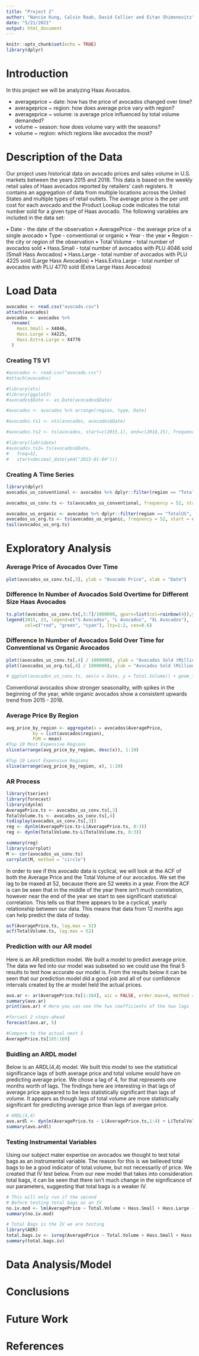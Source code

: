 ```yaml
---
title: "Project 2"
author: "Nancie Kung, Calvin Raab, David Collier and Eitan Shimonovitz"
date: "5/21/2021"
output: html_document
---
```


```r
knitr::opts_chunk$set(echo = TRUE)
library(dplyr)
```

# Introduction 
In this project we will be analyzing Haas Avocados. 

- averageprice ~ date: how has the price of avocados changed over time?
- averageprice ~ region: how does average price vary with region?
- averageprice ~ volume: is average price influenced by total volume demanded?
- volume ~ season: how does volume vary with the seasons?
- volume ~ region: which regions like avocados the most?

# Description of the Data
Our project uses historical data on avocado prices and sales volume in U.S. markets between the years 2015 and 2018. This data is based on the weekly retail sales of Haas avocados reported by retailers' cash registers. It contains an aggregation of data from multiple locations across the United States and multiple types of retail outlets. The average price is the per unit cost for each avocado and the Product Lookup code indicates the total number sold for a given type of Haas avocado. The following variables are included in the data set:

• Date - the date of the observation
• AveragePrice - the average price of a single avocado
• Type - conventional or organic
• Year - the year
• Region - the city or region of the observation
• Total Volume - total number of avocados sold
• Hass.Small - total number of avocados with PLU 4046 sold (Small Hass Avocados)
• Hass.Large - total number of avocados with PLU 4225 sold (Large Hass Avocados)
• Hass.Extra.Large - total number of avocados with PLU 4770 sold (Extra Large Hass Avocados)

# Load Data
```r
avocados <- read.csv("avocado.csv")
attach(avocados)
avocados <- avocados %>%
  rename(
    Hass.Small = X4046,
    Hass.Large = X4225,
    Hass.Extra.Large = X4770
  )
```

### Creating TS V1
```r
#avocados <- read.csv("avocado.csv")
#attach(avocados)

#library(xts)
#library(ggplot2)
#avocados$Date <- as.Date(avocados$Date)

#avocados <- avocados %>% arrange(region, type, Date)

#avocados.ts1 <- xts(avocados, avocados$Date)

#avocados.ts2 <- ts(avocados, start=c(2015,1), end=c(2018,15), frequency=52)

#library(lubridate)
#avocados.ts3= ts(avocados$Date, 
#   freq=52, 
#   start=decimal_date(ymd("2015-01-04")))
```

### Creating A Time Series 
```r
library(dplyr)
avocados_us_conventional <- avocados %>% dplyr::filter(region == "TotalUS", type == "conventional")

avocados_us_conv.ts <- ts(avocados_us_conventional, frequency = 52, start = c(2015,1), end = c(2018,13))

avocados_us_organic <- avocados %>% dplyr::filter(region == "TotalUS", type == "organic")
avocados_us_org.ts <- ts(avocados_us_organic, frequency = 52, start = c(2015,1), end = c(2018,13))
tail(avocados_us_org.ts)
```

# Exploratory Analysis 
### Average Price of Avocados Over Time
```r
plot(avocados_us_conv.ts[,3], ylab = "Avocado Price", xlab = "Date")
```


### Difference In Number of Avocados Sold Overtime for Different Size Haas Avocados 
```r
ts.plot(avocados_us_conv.ts[,5:7]/1000000, gpars=list(col=rainbow(4)),ylab = "Avocados Sold (Millions)", xlab = "Date", main = "Number of Avocados Sold")
legend(2015, 23, legend=c("S Avocados", "L Avocados", "XL Avocados"),
       col=c("red", "green", "cyan"), lty=1:2, cex=0.6)

```

### Difference In Number of Avocados Sold Over Time for Conventional vs Organic Avocados
```r
plot((avocados_us_conv.ts[,4] / 1000000), ylab = "Avocados Sold (Millions)", xlab = "Date", main = "Number of Conventional Avocados Sold")
plot((avocados_us_org.ts[,4] / 1000000), ylab = "Avocados Sold (Millions)", xlab = "Date", main = "Number of Organic Avocados Sold")

# ggplot(avocados_us_conv.ts, aes(x = Date, y = Total.Volume)) + geom_line()

```

Conventional avocados show stronger seasonality, with spikes in the beginning of the year, while organic avocados show a consistent upwards trend from 2015 - 2018.

### Average Price By Region 
```r
avg_price_by_region <- aggregate(x = avocados$AveragePrice,
          by = list(avocados$region),
          FUN = mean)
#Top 10 Most Expensive Regions
slice(arrange(avg_price_by_region, desc(x)), 1:10)

#Top 10 Least Expensive Regions
slice(arrange(avg_price_by_region, x), 1:10)
```

### AR Process 
```r
library(tseries)
library(forecast)
library(dynlm)
AveragePrice.ts <- avocados_us_conv.ts[,3]
TotalVolume.ts <- avocados_us_conv.ts[,4]
tsdisplay(avocados_us_conv.ts[,3])
reg <- dynlm(AveragePrice.ts~L(AveragePrice.ts, 0:3))
reg <- dynlm(TotalVolume.ts~L(TotalVolume.ts, 0:3))

summary(reg)
library(corrplot)
M <- cor(avocados_us_conv.ts)
corrplot(M, method = "circle")
```
In order to see if this avocado data is cyclical, we will look at the ACF of both the Average Price and the Total Volume of our avocados. We set the lag to be maxed at 52, because there are 52 weeks in a year. From the ACF is can be seen that in the middle of the year there isn't much correlation, however near the end of the year we start to see significant statistical correlation. This tells us that there appears to be a cyclical, yearly relationship between our data. This means that data from 12 months ago can help predict the data of today. 
```r
acf(AveragePrice.ts, lag.max = 52)
acf(TotalVolume.ts, lag.max = 52)

```

### Prediction with our AR model 
Here is an AR prediction model. We built a model to predict average price. The data we fed into our model was subseted so we could use the final 5 results to test how accurate our model is. From the results below it can be seen that our prediction model did a good job and all of our confidence intervals created by the ar model held the actual prices. 
```r
avo.ar <- ar(AveragePrice.ts[1:164], aic = FALSE, order.max=4, method = "ols")
summary(avo.ar)
print(avo.ar) # Here you can see the two coefficients of the two lags 

#forcast 2 steps-ahead 
forecast(avo.ar, 5)

#Compare to the actual next 5
AveragePrice.ts[165:169]
```

### Buidling an ARDL model 
Below is an ARDL(4,4) model. We built this model to see the statistical significance lags of both average price and total volume would have on predicting average price. We chose a lag of 4, for that represents one months worth of lags. The findings here are interesting in that lags of average price appeared to be less statistically significant than lags of volume. It appears as though lags of total volume are more statistically significant for predicting average price than lags of avergae price. 
```r
# ARDL(4,4)
avo.ardl <- dynlm(AveragePrice.ts ~ L(AveragePrice.ts,1:4) + L(TotalVolume.ts, 0:4))
summary(avo.ardl)

```

### Testing Instrumental Variables 
Using our subject mater expertise on avocados we thought to test total bags as an instrumental variable. The reason for this is we believed total bags to be a good indicator of total.volume, but not necessarily of price. We created that IV test below. From our new model that takes into consideration total bags, it can be seen that there isn't much change in the significance of our parameters, suggesting that total bags is a weaker IV. 
```r
# This will only run if the second 
# Before testing total bags as an IV 
no.iv.mod <- lm(AveragePrice ~ Total.Volume + Hass.Small + Hass.Large + Hass.Extra.Large, data = avocados_us_conventional)
summary(no.iv.mod)

# Total Bags is the IV we are testing 
library(AER)
total.bags.iv <- ivreg(AveragePrice ~ Total.Volume + Hass.Small + Hass.Large + Hass.Extra.Large | Hass.Small + Hass.Large + Hass.Extra.Large + Total.Bags, data = avocados_us_conventional)
summary(total.bags.iv)
```


# Data Analysis/Model

# Conclusions

# Future Work

# References
